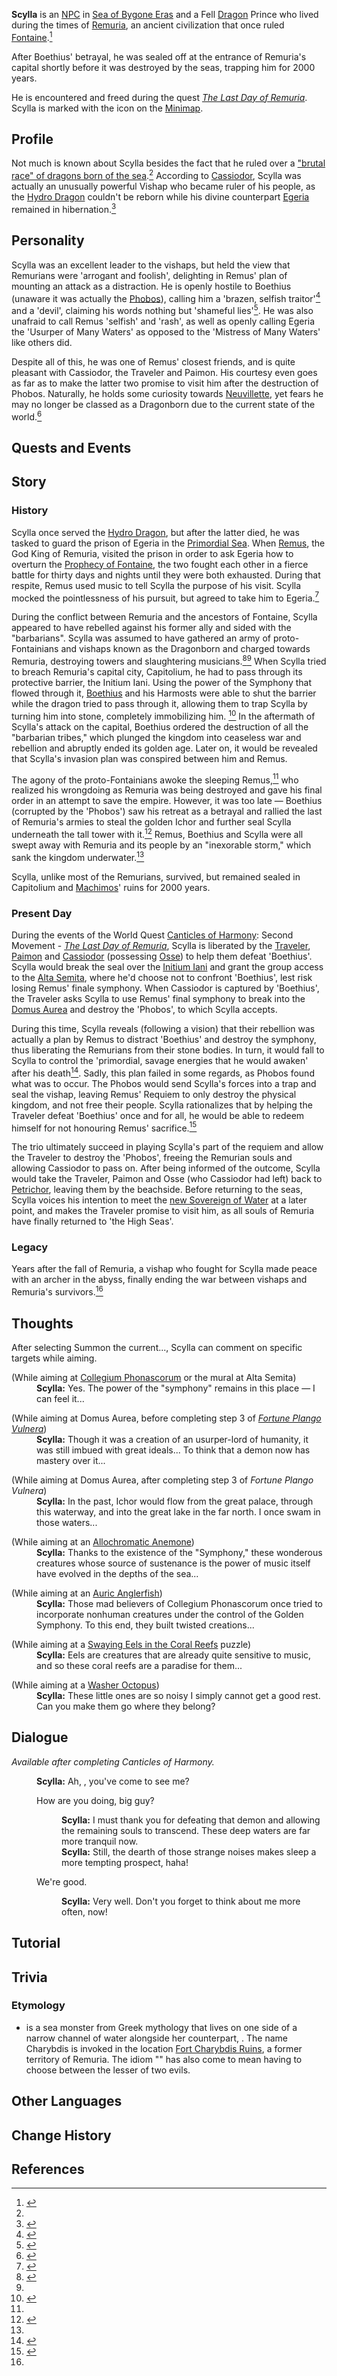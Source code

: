 {{Character Infobox
|image            = NPC Scylla.png
|title            = Fell Dragon Prince
|title2           = Bane Dragon
|titleRef2        = <ref name="Golden Bird's Shedding">{{Ref/Arti|Golden Bird's Shedding}}</ref>
|title3           = Dragon King
|titleRef3        = <ref name="Song of Stillness">{{Ref/Weapon|Song of Stillness}}</ref>
|type             = Open-World NPC
|region           = Fontaine
|affiliation = Remuria
|deceased         = 
|group            = Dragons
}}
'''Scylla''' is an [[NPC]] in [[Sea of Bygone Eras]] and a Fell [[Dragon]] Prince who lived during the times of [[Remuria]], an ancient civilization that once ruled [[Fontaine]].<ref name="Golden Night's Bustle">{{Ref/Arti|Golden Night's Bustle}}</ref>

After Boethius' betrayal, he was sealed off at the entrance of Remuria's capital shortly before it was destroyed by the seas, trapping him for 2000 years. 

He is encountered and freed during the quest ''[[The Last Day of Remuria]]''. Scylla is marked with the {{Icon|Scylla}} icon on the [[Minimap]].

==Profile==
Not much is known about Scylla besides the fact that he ruled over a [[Bathysmal Vishap|"brutal race" of dragons born of the sea]].<ref name="Song of Stillness"/> According to [[Cassiodor]], Scylla was actually an unusually powerful Vishap who became ruler of his people, as the [[Hydro Dragon]] couldn't be reborn while his divine counterpart [[Egeria]] remained in hibernation.<ref>{{Ref/Quest|The Last Day of Remuria|quote= '''Monsieur Os:''' Well, "fell dragon" was the name they gave, but it was no more than a Vishap that was a teensy bit stronger than normal. After all, no new Hydro Dragon could be born so long as the Mistress of Many Waters hibernated in the deep sea.}}</ref> 

==Personality==
Scylla was an excellent leader to the vishaps, but held the view that Remurians were 'arrogant and foolish', delighting in Remus' plan of mounting an attack as a distraction. He is openly hostile to Boethius (unaware it was actually the [[Phobos]]), calling him a 'brazen, selfish traitor'<ref>{{Ref/Quest|page=Gradus ad Capitolium|quote='''Scylla:''' The "Eternal City," indeed... Remus's will protects this place still, just as I expected. No wonder that brazen, shameless traitor has endured even til this day...}}</ref> and a 'devil', claiming his words nothing but 'shameful lies'<ref>{{Ref/Quest|page=Gradus ad Capitolium|quote='''Scylla:''' I wish to never again hear a word from that devil's mouth. His words are a sham, and shameful are his lies. See that you do not fall for them!}}</ref>. He was also unafraid to call Remus 'selfish' and 'rash', as well as openly calling Egeria the 'Usurper of Many Waters' as opposed to the 'Mistress of Many Waters' like others did. 

Despite all of this, he was one of Remus' closest friends, and is quite pleasant with Cassiodor, the Traveler and Paimon. His courtesy even goes as far as to make the latter two promise to visit him after the destruction of Phobos. Naturally, he holds some curiosity towards [[Neuvillette]], yet fears he may no longer be classed as a Dragonborn due to the current state of the world.<ref>{{Ref/Quest|page=Fortune Plango Vulnera|quote='''Scylla:''' Though, as one who was a prince amongst Hydro Vishaps, I should go forth and seek an audience with him... Though it is hard to say if I still count as Dragonborn now.}}</ref>

==Quests and Events==
{{Quests and Events}}

==Story==
===History===
Scylla once served the [[Hydro Dragon]], but after the latter died, he was tasked to guard the prison of Egeria in the [[Primordial Sea]]. When [[Remus]], the God King of Remuria, visited the prison in order to ask Egeria how to overturn the [[Prophecy of Fontaine]], the two fought each other in a fierce battle for thirty days and nights until they were both exhausted. During that respite, Remus used music to tell Scylla the purpose of his visit. Scylla mocked the pointlessness of his pursuit, but agreed to take him to Egeria.<ref>{{Ref/Arti|The Grand Jape of the Turning of Fate}}</ref>

During the conflict between Remuria and the ancestors of Fontaine, Scylla appeared to have rebelled against his former ally and sided with the "barbarians". Scylla was assumed to have gathered an army of proto-Fontainians and vishaps known as the Dragonborn and charged towards Remuria, destroying towers and slaughtering musicians.<ref>{{Ref/Weapon|page=Song of Stillness}}</ref><ref name="Golden Bird's Shedding"/>  When Scylla tried to breach Remuria's capital city, Capitolium, he had to pass through its protective barrier, the Initium Iani. Using the power of the Symphony that flowed through it, [[Boethius]] and his Harmosts were able to shut the barrier while the dragon tried to pass through it, allowing them to trap Scylla by turning him into stone, completely immobilizing him. <ref>{{Ref/Quest|The Last Day of Remuria|quote= '''Monsieur Os:''' [...]That is the barrier that separates the inner and outer parts of the capital, and the Symphony weaved by the Sebastos and the musicians which covered all of Remuria passed through the Initium Iani and its golden waterways. Boethius and his legions used this fact to shut the Initium Iani, thus finally sealing the evil dragon.}}</ref> In the aftermath of Scylla's attack on the capital, Boethius ordered the destruction of all the "barbarian tribes," which plunged the kingdom into ceaseless war and rebellion and abruptly ended its golden age. Later on, it would be revealed that Scylla's invasion plan was conspired between him and Remus. 

The agony of the proto-Fontainians awoke the sleeping Remus,<ref name="Golden Bird's Shedding"/> who realized his wrongdoing as Remuria was being destroyed and gave his final order in an attempt to save the empire. However, it was too late — Boethius (corrupted by the 'Phobos') saw his retreat as a betrayal and rallied the last of Remuria's armies to steal the golden Ichor and further seal Scylla underneath the tall tower with it.<ref>{{Ref/Item|page=Golden Goblet of the Pristine Sea}}</ref> Remus, Boethius and Scylla were all swept away with Remuria and its people by an "inexorable storm," which sank the kingdom underwater.<ref name="Golden Night's Bustle"/>

Scylla, unlike most of the Remurians, survived, but remained sealed in Capitolium and [[Machimos]]' ruins for 2000 years.

===Present Day===
During the events of the World Quest [[Canticles of Harmony]]: Second Movement - ''[[The Last Day of Remuria]]'', Scylla is liberated by the [[Traveler]], [[Paimon]] and [[Cassiodor]] (possessing [[Osse]]) to help them defeat 'Boethius'. Scylla would break the seal over the [[Initium Iani]] and grant the group access to the [[Alta Semita]], where he'd choose not to confront 'Boethius', lest risk losing Remus' finale symphony. When Cassiodor is captured by 'Boethius', the Traveler asks Scylla to use Remus' final symphony to break into the [[Domus Aurea]] and destroy the 'Phobos', to which Scylla accepts.

During this time, Scylla reveals (following a vision) that their rebellion was actually a plan by Remus to distract 'Boethius' and destroy the symphony, thus liberating the Remurians from their stone bodies. In turn, it would fall to Scylla to control the 'primordial, savage energies that he would awaken' after his death<ref>{{Ref/Quest|page=Gradus ad Capitolium|quote='''Scylla:''' He was to sacrifice himself to unleash the symphony's power, and it would fall to me to control the primordial, savage energies that he would awaken.}}</ref>. Sadly, this plan failed in some regards, as Phobos found what was to occur. The Phobos would send Scylla's forces into a trap and seal the vishap, leaving Remus' Requiem to only destroy the physical kingdom, and not free their people. Scylla rationalizes that by helping the Traveler defeat 'Boethius' once and for all, he would be able to redeem himself for not honouring Remus' sacrifice.<ref>{{Ref/Quest|page=Gradus ad Capitolium|quote='''Scylla:''' Perhaps, but now that my soul has been freed, there is a chance to make amends.}}</ref>

The trio ultimately succeed in playing Scylla's part of the requiem and allow the Traveler to destroy the 'Phobos', freeing the Remurian souls and allowing Cassiodor to pass on. After being informed of the outcome, Scylla would take the Traveler, Paimon and Osse (who Cassiodor had left) back to [[Petrichor]], leaving them by the beachside. Before returning to the seas, Scylla voices his intention to meet the [[Neuvillette|new Sovereign of Water]] at a later point, and makes the Traveler promise to visit him, as all souls of Remuria have finally returned to 'the High Seas'.

===Legacy===
Years after the fall of Remuria, a vishap who fought for Scylla made peace with an archer in the abyss, finally ending the war between vishaps and Remuria's survivors.<ref name="Song of Stillness"/>

==Thoughts==
After selecting {{Icon|Scylla}} Summon the current..., Scylla can comment on specific targets while aiming.
{{Dialogue Start}}
;(While aiming at [[Collegium Phonascorum]] or the mural at Alta Semita)
:'''Scylla:''' Yes. The power of the "symphony" remains in this place &mdash; I can feel it...

;(While aiming at Domus Aurea, before completing step 3 of ''[[Fortune Plango Vulnera]]'')
:'''Scylla:''' Though it was a creation of an usurper-lord of humanity, it was still imbued with great ideals... To think that a demon now has mastery over it...

;(While aiming at Domus Aurea, after completing step 3 of ''Fortune Plango Vulnera'')
:'''Scylla:''' In the past, Ichor would flow from the great palace, through this waterway, and into the great lake in the far north. I once swam in those waters...

;(While aiming at an [[Wonderchime Flowers and Allochromatic Anemones|Allochromatic Anemone]])
:'''Scylla:''' Thanks to the existence of the "Symphony," these wonderous creatures whose source of sustenance is the power of music itself have evolved in the depths of the sea...

;(While aiming at an [[The Auric Anglerfish!|Auric Anglerfish]])
:'''Scylla:''' Those mad believers of Collegium Phonascorum once tried to incorporate nonhuman creatures under the control of the Golden Symphony. To this end, they built twisted creations...

;(While aiming at a [[Swaying Eels in the Coral Reefs]] puzzle)
:'''Scylla:''' Eels are creatures that are already quite sensitive to music, and so these coral reefs are a paradise for them...

;(While aiming at a [[Washer Octopus]])
:'''Scylla:''' These little ones are so noisy I simply cannot get a good rest. Can you make them go where they belong?
{{Dialogue End}}

==Dialogue==
;''Available after completing Canticles of Harmony.''
{{Dialogue Start}}
:'''Scylla:''' Ah, {{Traveler}}, you've come to see me?
:{{DIcon}} How are you doing, big guy?
::'''Scylla:''' I must thank you for defeating that demon and allowing the remaining souls to transcend. These deep waters are far more tranquil now.
::'''Scylla:''' Still, the dearth of those strange noises makes sleep a more tempting prospect, haha!
:{{DIcon}} We're good.
::'''Scylla:''' Very well. Don't you forget to think about me more often, now!
{{Dialogue End}}

==Tutorial==
{{Tutorial|Prince of Dragonborn: Scylla}}

==Trivia==
===Etymology===
*{{w|Scylla}} is a sea monster from Greek mythology that lives on one side of a narrow channel of water alongside her counterpart, {{w|Charybdis}}. The name Charybdis is invoked in the location [[Fort Charybdis Ruins]], a former territory of Remuria. The idiom "{{w|Between Scylla and Charybdis}}" has also come to mean having to choose between the lesser of two evils.
==Other Languages==
{{Other Languages
|default_hidden = 1
|en      = Scylla
|zhs     = 斯库拉
|zhs_rm  = Sīkùlā
|zht     = 斯庫拉
|zht_rm  = Sīkùlā
|ja      = スキュラ
|ja_rm   = Sukyura
|ko      = 스킬라
|es      = Escila
|fr      = Scylla
|ru      = Сцилла
|th      = Scylla
|vi      = Scylla
|de      = Scylla
|id      = Scylla
|pt      = Scylla
|tr      = Scylla
|it      = Scylla
}}

==Change History==
{{Change History|introduced=4.0}}

==References==
{{Reflist}}